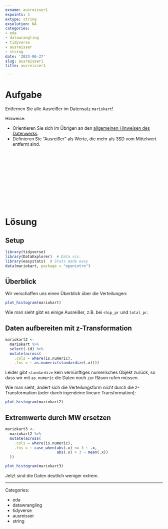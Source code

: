 ```yaml
---
exname: ausreisser1
expoints: 1
extype: string
exsolution: NA
categories:
- eda
- datawrangling
- tidyverse
- ausreisser
- string
date: '2023-06-27'
slug: ausreisser1
title: ausreisser1

---
```





# Aufgabe

Entfernen Sie alle Ausreißer im Datensatz `mariokart`!


Hinweise:

- Orientieren Sie sich im Übrigen an den [allgemeinen Hinweisen des Datenwerks](https://datenwerk.netlify.app/hinweise).
- Definieren Sie "Ausreißer" als Werte, die mehr als 3SD vom Mittelwert entfernt sind.





</br>
</br>
</br>
</br>
</br>
</br>
</br>
</br>
</br>
</br>

# Lösung


## Setup

```r
library(tidyverse)
library(DataExplorer)  # Data vis.
library(easystats)  # Stats made easy
data(mariokart, package = "openintro")
```

## Überblick 

Wir verschaffen uns einen Überblick über die Verteilungen:

```r
plot_histogram(mariokart)
```



Wie man sieht gibt es einige Ausreißer, z.B. bei `ship_pr` und `total_pr`.


## Daten aufbereiten mit z-Transformation


```r
mariokart2 <-
  mariokart %>% 
  select(-id) %>% 
  mutate(across(
    .cols = where(is.numeric),
    .fns = ~ as.numeric(standardize(.x))))
```


Leider gibt `standardize` kein vernünftiges numerisches Objekt zurück,
so dass wir mit `as.numeric` die Daten noch zur Räson rufen müssen.


Wie man sieht, ändert sich die Verteilungsform *nicht*  durch die z-Transformation (oder durch irgendeine lineare Transformation):

```r
plot_histogram(mariokart2)
```

## Extremwerte durch MW ersetzen


```r
mariokart3 <-
  mariokart2 %>% 
  mutate(across(
    .cols = where(is.numeric),
    .fns = ~ case_when(abs(.x) <= 3 ~ .x,
                       abs(.x) > 3 ~ mean(.x))
  ))
```




```r
plot_histogram(mariokart3)
```


Jetzt sind die Daten deutlich weniger extrem.




---

Categories: 

- eda
- datawrangling
- tidyverse
- ausreisser
- string


